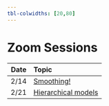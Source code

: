 ```yaml
---
tbl-colwidths: [20,80]
--- 
```


# Zoom Sessions

|Date | Topic|
|-----|:-----|
| 2/14| [Smoothing!](session_1_smoothing.qmd) | 
| 2/21| [Hierarchical models](session_2_multilevel.qmd) | 